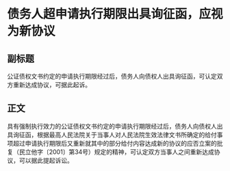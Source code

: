 # 债务人超申请执行期限出具询征函，应视为新协议
## 副标题
公证债权文书约定的申请执行期限经过后，债务人向债权人出具询征函，可认定双方重新达成协议，可据此起诉。
## 正文
具有强制执行效力的公证债权文书约定的申请执行期限经过后，债务人向债权人出具询征函，根据最高人民法院关于当事人对人民法院生效法律文书所确定的给付事项超过申请执行期限后又重新就其中的部分给付内容达成新的协议的应否立案的批复（民立他字〔2001〕第34号）规定的精神，可认定双方当事人之间重新达成协议，可以据此提起诉讼。